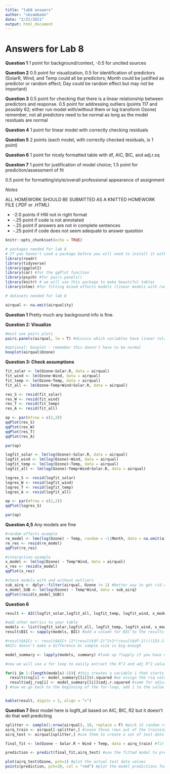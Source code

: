 ```yaml
---
title: "lab8 answers"
author: "sbsambado"
date: "2/21/2021"
output: html_document
---
```



# Answers for Lab 8

**Question 1**
1 point for background/context, -0.5 for uncited sources

**Question 2**
0.5 point for visualization, 0.5 for identification of predictors (SolarR, Wind, and Temp could all be predictors; Month could be justified as predictor or random effect; Day could be random effect but may not be important)

**Question 3**
0.5 point for checking that there is a linear relationship between predictors and response. 0.5 point for addressing outliers (points 117 and possibly 62; either run model with/without them or log transform Ozone) remember, not all predictors need to be normal as long as the model residuals are normal

**Question 4**
1 point for linear model with correctly checking residuals

**Question 5**
2 points (each model, with correctly checked residuals, is 1 point)

**Question 6**
1 point for nicely formatted table with df, AIC, BIC, and adj.r.sq

**Question 7**
1 point for justification of model choice; 1.5 point for prediction/assessment of fit

0.5 point for formatting/style/overall professional appearance of assignment

*Notes*

ALL HOMEWORK SHOULD BE SUBMITTED AS A KNITTED HOMEWORK FILE (.PDF or .HTML)

  + -2.0 points if HW not in right format 
  + -.25 point if code is not annotated
  + -.25 point if answers are not in complete sentences
  + -.25 point if code does not seem adequate to answer question



```r
knitr::opts_chunk$set(echo = TRUE)

# packages needed for lab 8
# If you haven't used a package before you will need to install it with install.packages("package") 
library(readr)
library(tidyverse)
library(ggplot2)
library(car) #for the qqPlot function
library(psych) #for pairs.panels()
library(knitr) # we will use this package to make beautiful tables
library(nlme) #for fitting mixed effects models (linear models with random effects) ~ new pacakge alert! ~

# datasets needed for lab 8

airqual <- na.omit(airquality)

```

**Question 1**
Pretty much any background info is fine.

**Question 2: Visualize**
```r
#must use pairs plots
pairs.panels(airqual, lm = T) #discuss which variables have linear relationships

#optional: boxplot - remember this doesn't have to be normal
boxplot(airqual$Ozone)

```

**Question 3: Check assumptions**
```r
fit_solar <- lm(Ozone~Solar.R, data = airqual)
fit_wind <- lm(Ozone~Wind, data = airqual)
fit_temp <- lm(Ozone~Temp, data = airqual)
fit_all <- lm(Ozone~Temp+Wind+Solar.R, data = airqual)

res_S <- resid(fit_solar)
res_W <- resid(fit_wind)
res_T <- resid(fit_temp)
res_A <- resid(fit_all)

op <- par(mfrow = c(2,2))
qqPlot(res_S)
qqPlot(res_W)
qqPlot(res_T)
qqPlot(res_A)

par(op)

logfit_solar <- lm(log(Ozone)~Solar.R, data = airqual)
logfit_wind <- lm(log(Ozone)~Wind, data = airqual)
logfit_temp <- lm(log(Ozone)~Temp, data = airqual)
logfit_all <- lm(log(Ozone)~Temp+Wind+Solar.R, data = airqual)

logres_S <- resid(logfit_solar)
logres_W <- resid(logfit_wind)
logres_T <- resid(logfit_temp)
logres_A <- resid(logfit_all)

op <- par(mfrow = c(2,2))
qqPlot(logres_S)

par(op)

```

**Question 4,5**
Any models are fine
```r
#random effects example
re_model <- lme(log(Ozone) ~ Temp, random = ~1|Month, data = na.omit(airqual))
re_res <- resid(re_model)
qqPlot(re_res)

#interaction example
x_model <- lm(log(Ozone) ~ Temp*Wind, data = airqual)
x_res <- resid(x_model)
qqPlot(x_res)

#check models with and without outliers
sub_airq <- dplyr::filter(airqual, Ozone != 1) #better way to get rid of row 21?
x_model_SUB <- lm(log(Ozone) ~ Temp*Wind, data = sub_airq)
qqPlot(resid(x_model_SUB))
```

**Question 6**
```r
result <- AIC(logfit_solar,logfit_all, logfit_temp, logfit_wind, x_model) #this will create a dataframe whose rownames are the models, with columns for the df and AIC of each model # don't run re_model cause made with lme

#add other metrics to your table
models <- list(logfit_solar,logfit_all, logfit_temp, logfit_wind, x_model) #make sure you keep your models in the same order here as they were when you created your results table
result$BIC <- sapply(models, BIC) #add a column for BIC to the results

#result$AICc <- result$AIC+ (2*(result$df-2)^2+2*(result$df-2))/(153-1-(result$df-2))
#AICc doesn't make a difference bc sample size is big enough

model_summary <- lapply(models, summary) #look up ?lapply if you have not used this function before

#now we will use a for loop to easily extract the R^2 and adj R^2 value for each model from its summary, and store them in new columns in the results table

for(i in 1:(length(models)-1)){ #this creates a variable i that starts with the value i=1
  result$rsq[i] <- model_summary[[i]]$r.squared #we assign the rsq value from model i to the i'th row of the column 'rsq' in the table 'results'
  result$adj_rsq[i] <- model_summary[[i]]$adj.r.squared #same for adjusted rsq
} #now we go back to the beginning of the for-loop, add 1 to the value of i, and do everything again


kable(result, digits = 2, align = "c")
```

**Question 7**
Best model here is logfit_all based on AIC, BIC, R2 but it doesn't do that well predicting
```r
splitter <- sample(1:nrow(airqual), 10, replace = F) #pick 15 random rows from plant_sub to reserve as test data
airq_train <- airqual[-splitter,] #leave those rows out of the training data
airq_test <- airqual[splitter,] #use them to create a set of test data

final_fit <- lm(Ozone ~ Solar.R + Wind + Temp, data = airq_train) #fit the final model, using JUST your training set as the data argument

prediction <- predict(final_fit,airq_test) #use the fitted model to predict values for your test data

plot(airq_test$Ozone, pch=1) #plot the actual test data values
points(prediction, pch=20, col = "red") #plot the model predictions for those points
```

